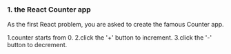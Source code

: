 ### 1. the React Counter app
As the first React problem, you are asked to create the famous Counter app.

1.counter starts from 0.
2.click the '+' button to increment.
3.click the '-' button to decrement.